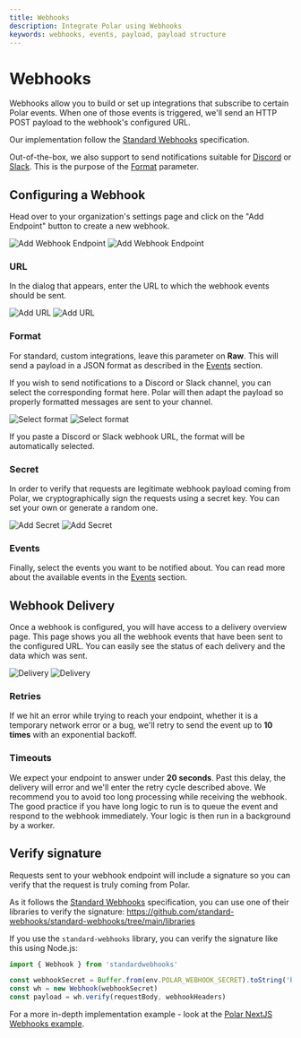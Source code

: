 ```yaml
---
title: Webhooks
description: Integrate Polar using Webhooks
keywords: webhooks, events, payload, payload structure
---
```



# Webhooks

Webhooks allow you to build or set up integrations that subscribe to certain Polar events. When one of those events is triggered, we'll send an HTTP POST payload to the webhook's configured URL.

Our implementation follow the [Standard Webhooks](https://www.standardwebhooks.com/) specification.

Out-of-the-box, we also support to send notifications suitable for [Discord](https://support.discord.com/hc/en-us/articles/228383668-Intro-to-Webhooks) or [Slack](https://api.slack.com/messaging/webhooks). This is the purpose of the [Format](#format) parameter.

## Configuring a Webhook

Head over to your organization's settings page and click on the "Add Endpoint" button to create a new webhook.

![Add Webhook Endpoint](./add_endpoint.light.png)
![Add Webhook Endpoint](./add_endpoint.dark.png)

### URL

In the dialog that appears, enter the URL to which the webhook events should be sent.

![Add URL](./url.light.png)
![Add URL](./url.dark.png)

### Format

For standard, custom integrations, leave this parameter on **Raw**. This will send a payload in a JSON format as described in the [Events](/docs/developers/webhooks/events) section.

If you wish to send notifications to a Discord or Slack channel, you can select the corresponding format here. Polar will then adapt the payload so properly formatted messages are sent to your channel.

![Select format](./format.light.png)
![Select format](./format.dark.png)

<BrowserCallout type="TIP">
  If you paste a Discord or Slack webhook URL, the format will be automatically
  selected.
</BrowserCallout>

### Secret

In order to verify that requests are legitimate webhook payload coming from Polar, we cryptographically sign the requests using a secret key. You can set your own or generate a random one.

![Add Secret](./secret.light.png)
![Add Secret](./secret.dark.png)

### Events

Finally, select the events you want to be notified about. You can read more about the available events in the [Events](/docs/developers/webhooks/events) section.

## Webhook Delivery

Once a webhook is configured, you will have access to a delivery overview page. This page shows you all the webhook events that have been sent to the configured URL. You can easily see the status of each delivery and the data which was sent.

![Delivery](./delivery.light.png)
![Delivery](./delivery.dark.png)

### Retries

If we hit an error while trying to reach your endpoint, whether it is a temporary network error or a bug, we'll retry to send the event up to **10 times** with an exponential backoff.

### Timeouts

We expect your endpoint to answer under **20 seconds**. Past this delay, the delivery will error and we'll enter the retry cycle described above. We recommend you to avoid too long processing while receiving the webhook. The good practice if you have long logic to run is to queue the event and respond to the webhook immediately. Your logic is then run in a background by a worker.

## Verify signature

Requests sent to your webhook endpoint will include a signature so you can verify that the request is truly coming from Polar.

As it follows the [Standard Webhooks](https://www.standardwebhooks.com/) specification, you can use one of their libraries to verify the signature: https://github.com/standard-webhooks/standard-webhooks/tree/main/libraries

If you use the `standard-webhooks` library, you can verify the signature like this using Node.js:

```javascript
import { Webhook } from 'standardwebhooks'

const webhookSecret = Buffer.from(env.POLAR_WEBHOOK_SECRET).toString('base64')
const wh = new Webhook(webhookSecret)
const payload = wh.verify(requestBody, webhookHeaders)
```

For a more in-depth implementation example - look at the [Polar NextJS Webhooks example](/docs/developers/guides/nextjs#handling-polar-webhooks).
